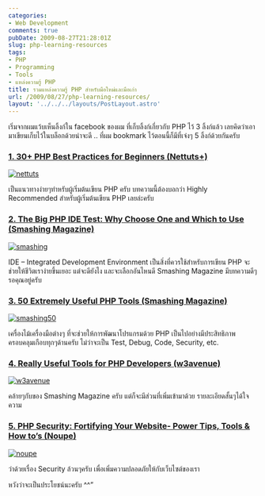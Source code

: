 ```yaml
---
categories:
- Web Development
comments: true
pubDate: 2009-08-27T21:28:01Z
slug: php-learning-resources
tags:
- PHP
- Programming
- Tools
- แหล่งความรู้ PHP
title: รวมแหล่งความรู้ PHP สำหรับมือใหม่และมือเก่า
url: /2009/08/27/php-learning-resources/
layout: '../../../layouts/PostLayout.astro'
---
```


เริ่มจากผมแว้บเห็นลิ้งก์ใน facebook ของผม ที่เก็บลิ้งก์เกี่ยวกับ PHP ไว้ 3 ลิ้งก์แล้ว เลยคิดว่าเอามาเขียนเก็บไว้ในบล็อกด้วยน่าจะดี .. ที่ผม bookmark ไว้ตอนนี้ก็มีที่เจ๋งๆ 5 ลิ้งก์ด้วยกันครับ


### [1. 30+ PHP Best Practices for Beginners (Nettuts+)](http://net.tutsplus.com/tutorials/php/30-php-best-practices-for-beginners/)


[![nettuts](https://armno.in.th/wp-content/uploads/PHP_12918/nettuts.png)](http://net.tutsplus.com/tutorials/php/30-php-best-practices-for-beginners/)

เป็นแนวทางง่ายๆทำหรับผู้เริ่มต้นเขียน PHP ครับ บทความนี้ต้องบอกว่า Highly Recommended สำหรับผู้เริ่มต้นเขียน PHP เลยล่ะครับ


### [2. The Big PHP IDE Test: Why Choose One and Which to Use (Smashing Magazine)](http://www.smashingmagazine.com/2009/02/11/the-big-php-ides-test-why-use-oneand-which-to-choose/)


[![smashing](https://armno.in.th/wp-content/uploads/PHP_12918/smashing.png)](http://www.smashingmagazine.com/2009/02/11/the-big-php-ides-test-why-use-oneand-which-to-choose/)

IDE – Integrated Development Environment เป็นสิ่งที่ควรใช้สำหรับการเขียน PHP จะช่วยให้ชีวิตเราง่ายขึ้นเยอะ แต่จะดียังไง และจะเลือกอันไหนดี Smashing Magazine มีบทความดีๆรอคุณอยู่ครับ


### [3. 50 Extremely Useful PHP Tools (Smashing Magazine)](http://www.smashingmagazine.com/2009/01/20/50-extremely-useful-php-tools/)


[![smashing50](https://armno.in.th/wp-content/uploads/PHP_12918/smashing50.png)](http://www.smashingmagazine.com/2009/01/20/50-extremely-useful-php-tools/)

เครื่องไม้เครื่องมือต่างๆ ที่จะช่วยให้การพัฒนาโปรแกรมด้วย PHP เป็นไปอย่างมีประสิทธิภาพ ครอบคลุมเกือบทุกๆด้านครับ ไม่ว่าจะเป็น Test, Debug, Code, Security, etc.


### [4. Really Useful Tools for PHP Developers (w3avenue)](http://www.w3avenue.com/2009/08/26/really-useful-tools-for-php-developers/)


[![w3avenue](https://armno.in.th/wp-content/uploads/PHP_12918/w3avenue.png)](http://www.w3avenue.com/2009/08/26/really-useful-tools-for-php-developers/)

คล้ายๆกับของ Smashing Magazine ครับ แต่ก็จะมีส่วนที่เพิ่มเข้ามาด้วย รายละเอียดสั้นๆได้ใจความ


### [5. PHP Security: Fortifying Your Website- Power Tips, Tools & How to’s (Noupe)](http://www.noupe.com/php/php-security-tips.html)




[![noupe](https://armno.in.th/wp-content/uploads/PHP_12918/noupe.png)](http://www.noupe.com/php/php-security-tips.html)

ว่าด้วยเรื่อง Security ล้วนๆครับ เพื่อเพิ่มความปลอดภัยให้กับเว็บไซต์ของเรา

หวังว่าจะเป็นประโยชน์นะครับ ^^”
